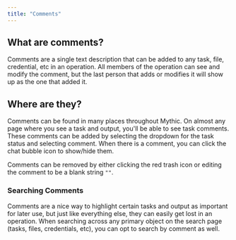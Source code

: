 ```yaml
---
title: "Comments"
---
```


## What are comments?

Comments are a single text description that can be added to any task, file, credential, etc in an operation. All members of the operation can see and modify the comment, but the last person that adds or modifies it will show up as the one that added it.

## Where are they?

Comments can be found in many places throughout Mythic. On almost any page where you see a task and output, you'll be able to see task comments. These comments can be added by selecting the dropdown for the task status and selecting comment. When there is a comment, you can click the chat bubble icon to show/hide them.

Comments can be removed by either clicking the red trash icon or editing the comment to be a blank string `""`.

### Searching Comments

Comments are a nice way to highlight certain tasks and output as important for later use, but just like everything else, they can easily get lost in an operation. When searching across any primary object on the search page (tasks, files, credentials, etc), you can opt to search by comment as well.
